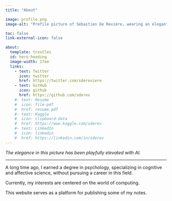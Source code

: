 ```yaml
---
title: "About"

image: profile.png
image-alt: "Profile picture of Sébastien De Revière, wearing an elegant outfit generated with Stable Diffusion and Dreambooth."

toc: false
link-external-icon: false

about:
  template: trestles
  id: hero-heading
  image-width: 17em
  links:
    - text: Twitter
      icon: twitter
      href: https://twitter.com/sdereviere
    - text: GitHub
      icon: github
      href: https://github.com/sderev
    #- text: Resume
    #  icon: file-pdf
    #  href: resume.pdf
    #- text: Kaggle
    #  icon: clipboard-data
    #  href: https://www.kaggle.com/sderev
    #- text: LinkedIn
    #  icon: linkedin
    #  href: https://linkedin.com/in/sderev
---
```

*The elegance in this picture has been playfully elevated with AI.*

___
A long time ago, I earned a degree in psychology, specializing in cognitive and affective science, without pursuing a career in this field.

Currently, my interests are centered on the world of computing.

This website serves as a platform for publishing some of my notes.
